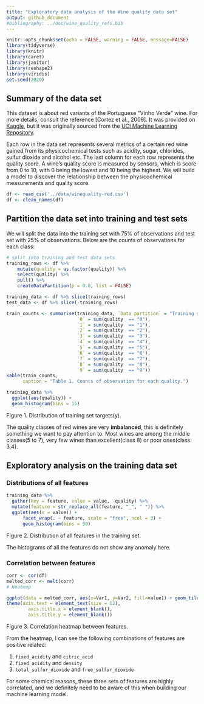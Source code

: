 ```yaml
---
title: "Exploratory data analysis of the Wine quality data set"
output: github_document
#bibliography: ../doc/wine_quality_refs.bib
---
```


```r
knitr::opts_chunk$set(echo = FALSE, warning = FALSE, message=FALSE)
library(tidyverse)
library(knitr)
library(caret)
library(janitor)
library(reshape2)
library(viridis)
set.seed(2020)
```

## Summary of the data set

This dataset is about red variants of the Portuguese "Vinho Verde" wine. For more details, consult the reference [Cortez et al., 2009]. It was provided on [Kaggle](https://www.kaggle.com/uciml/red-wine-quality-cortez-et-al-2009), but it was originally sourced from the [UCI Machine Learning Repository](https://archive.ics.uci.edu/ml/datasets/Wine+Quality).

Each row in the data set represents several metrics of a certain red wine gained from its physicochemical tests such as acidity, sugar, chlorides, sulfur dioxide and alcohol etc.  The last column for each row represents the quality score. A wine's quality score is measured by sensors, which is score from 0 to 10, with 0 being the lowest and 10 being the highest. We will build a model to discover the relationship between the physicochemical measurements and quality score.

``` r
df <- read_csv('../data/winequality-red.csv')
df <- clean_names(df)
```

## Partition the data set into training and test sets
We will split the data into the training set with 75% of observations and test set with 25% of observations. Below are the counts of observations for each class:

```r
# split into training and test data sets
training_rows <- df %>% 
    mutate(quality = as.factor(quality)) %>% 
    select(quality) %>% 
    pull() %>% 
    createDataPartition(p = 0.8, list = FALSE)

training_data <- df %>% slice(training_rows)
test_data <- df %>% slice(-training_rows)

train_counts <- summarise(training_data, `Data partition` = "Training set",
                          `0` = sum(quality  == "0"),
                          `1` = sum(quality  == "1"), 
                          `2` = sum(quality  == "2"),
                          `3` = sum(quality  == "3"), 
                          `4` = sum(quality  == "4"),
                          `5` = sum(quality  == "5"), 
                          `6` = sum(quality  == "6"),
                          `7` = sum(quality  == "7"), 
                          `8` = sum(quality  == "8"),
                          `9` = sum(quality  == "9"))
kable(train_counts,
      caption = "Table 1. Counts of observation for each quality.")
```

```r
training_data %>% 
  ggplot(aes(quality)) + 
  geom_histogram(bins = 15)
```
Figure 1. Distribution of training set targets(y).

The quality classes of red wines are very **imbalanced**, this is definitely something we want to pay attention to. Most wines are among the middle classes(5 to 7), very few wines than excellent(class 8) or poor ones(class 3,4).

## Exploratory analysis on the training data set

### Distributions of all features

``` r
training_data %>% 
  gather(key = feature, value = value, -quality) %>% 
  mutate(feature = str_replace_all(feature, "_", " ")) %>% 
  ggplot(aes(x = value)) +
      facet_wrap(. ~ feature, scale = "free", ncol = 3) +
      geom_histogram(bins = 50)
```
Figure 2. Distribution of all features in the training set.

The histograms of all the features do not show any anomaly here.

### Correlation between features
``` r
corr <- cor(df)
melted_corr <- melt(corr)
# Heatmap

ggplot(data = melted_corr, aes(x=Var1, y=Var2, fill=value)) + geom_tile() +
theme(axis.text = element_text(size = 12),
        axis.title.x = element_blank(),
        axis.title.y = element_blank())
```
Figure 3. Correlation heatmap between features.

From the heatmap, I can see the following combinations of features are positive related:
    
1. `fixed_acidity` and `citric_acid`
2. `fixed_acidity` and `density`
3. `total_sulfur_dioxide` and `free_sulfur_dioxide`

For some chemical reasons, these three sets of features are highly correlated, and we definitely need to be aware of this when building our machine learning model.
